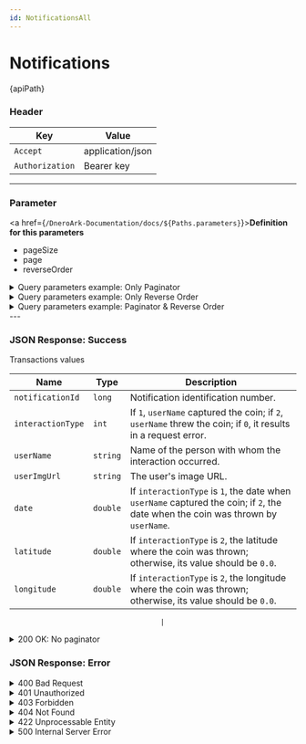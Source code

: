```yaml
---
id: NotificationsAll
---
```







# Notifications


<div className="highlight-box">
  <HttpMethodTag method={method} /> {apiPath}
</div>







### Header

| Key             | Value    |
|-----------------|----------|
| `Accept`        | application/json |
| `Authorization` | Bearer key|


---
### Parameter

 <a href={`/DneroArk-Documentation/docs/${Paths.parameters}`}>**Definition for this parameters**</a>

 
 - pageSize
  - page
  - reverseOrder

<details className='details-custom'>
  <summary>Query parameters example: Only Paginator</summary>
    <div className="examples-style"> 
      {apiPath}`?pageSize=10&page=2`
    </div>
</details>

<details className='details-custom'>
  <summary>Query parameters example: Only Reverse Order</summary>
    <div className="examples-style"> 
      {apiPath}`?reverseOrder=false`
    </div>
</details>

<details className='details-custom'>
  <summary>Query parameters example: Paginator & Reverse Order</summary>
    <div className="examples-style"> 
      {apiPath}`?pageSize=10&page=2&reverseOrder=false`
    </div>
</details>
---

### JSON Response: Success


<div className="table-title">
  Transactions values
</div>

| Name              | Type     | Description                                                                                     |
|-------------------|----------|-------------------------------------------------------------------------------------------------|
| `notificationId`  | `long`   | Notification identification number.                                                            |
| `interactionType` | `int`    | If `1`, `userName` captured the coin; if `2`, `userName` threw the coin; if `0`, it results in a request error. |
| `userName`        | `string` | Name of the person with whom the interaction occurred.                                          |
| `userImgUrl`      | `string` | The user's image URL.                                                                           |
| `date`            | `double` | If `interactionType` is `1`, the date when `userName` captured the coin; if `2`, the date when the coin was thrown by `userName`. |
| `latitude`        | `double` | If `interactionType` is `2`, the latitude where the coin was thrown; otherwise, its value should be `0.0`. |
| `longitude`       | `double` | If `interactionType` is `2`, the longitude where the coin was thrown; otherwise, its value should be `0.0`. |


                                         |
<details className='details-custom'>
  <summary>200 OK: No paginator</summary>
```JSON
[
  {
    "notificationId": 123456,
    "interactionType": 1,
    "userName": "Alice Smith",
    "userImgUrl": "https://example.com/images/alice.jpg",
    "date": 1680537600.0,
    "latitude": 0.0,
    "longitude": 0.0
  },
  {
    "notificationId": 789012,
    "interactionType": 2,
    "userName": "Bob Johnson",
    "userImgUrl": "https://example.com/images/bob.jpg",
    "date": 1680624000.0,
    "latitude": 37.7749,
    "longitude": -122.4194
  }
]

```

</details>


<details className='details-custom'>
  <summary>200 OK: Paginator</summary>
```JSON
{
  "currentPage": 2,
  "totalPages": 5,
  "pageSize": 10,
  "totalTransactions": 45,
  "notifications": [
    {
        "notificationId": 123456,
        "interactionType": 1,
        "userName": "Alice Smith",
        "userImgUrl": "https://example.com/images/alice.jpg",
        "date": 1680537600.0,
        "latitude": 0.0,
        "longitude": 0.0
    },
    {
        "notificationId": 789012,
        "interactionType": 2,
        "userName": "Bob Johnson",
        "userImgUrl": "https://example.com/images/bob.jpg",
        "date": 1680624000.0,
        "latitude": 37.7749,
        "longitude": -122.4194
    }


    ]
}

```

</details>


### JSON Response: Error

<details className='details-custom'> 
    <summary>400 Bad Request</summary>
```JSON
{
  "code": "INVALID_REQUEST",
  "message": "The provided parameters are invalid or malformed."
}
```

```JSON
{
  "code": "MISSING_PAGINATION",
  "message": "Both 'pageSize' and 'page' are required when using the paginator."
}

```
</details> 

<details className='details-custom'> 
    <summary>401 Unauthorized</summary>

```JSON
{
  "code": "UNAUTHORIZED",
  "message": "Authentication failed. Please provide a valid Bearer token."
}

```

</details> 
    
<details className='details-custom'> 
    <summary>403 Forbidden</summary>


```JSON
{
  "code": "ACCESS_FORBIDDEN",
  "message": "You do not have permission to access these notifications."
}

```

</details> 

 <details className='details-custom'>
    <summary>404 Not Found</summary>
    
```JSON
{
  "code": "NOTIFICATIONS_NOT_FOUND",
  "message": "No notifications were found for the provided parameters."
}

```

</details> 

<details className='details-custom'>
    <summary>422 Unprocessable Entity</summary>

```JSON
{
  "code": "INVALID_PAGINATOR",
  "message": "The page number or page size is invalid. Please provide valid pagination parameters."
}

```
</details> 



<details className='details-custom'>
<summary> 500 Internal Server Error</summary>


``` JSON
{
  "code": "INTERNAL_SERVER_ERROR",
  "message": "An unexpected error occurred while validating the OTP. Please try again later."
}
```

</details>
